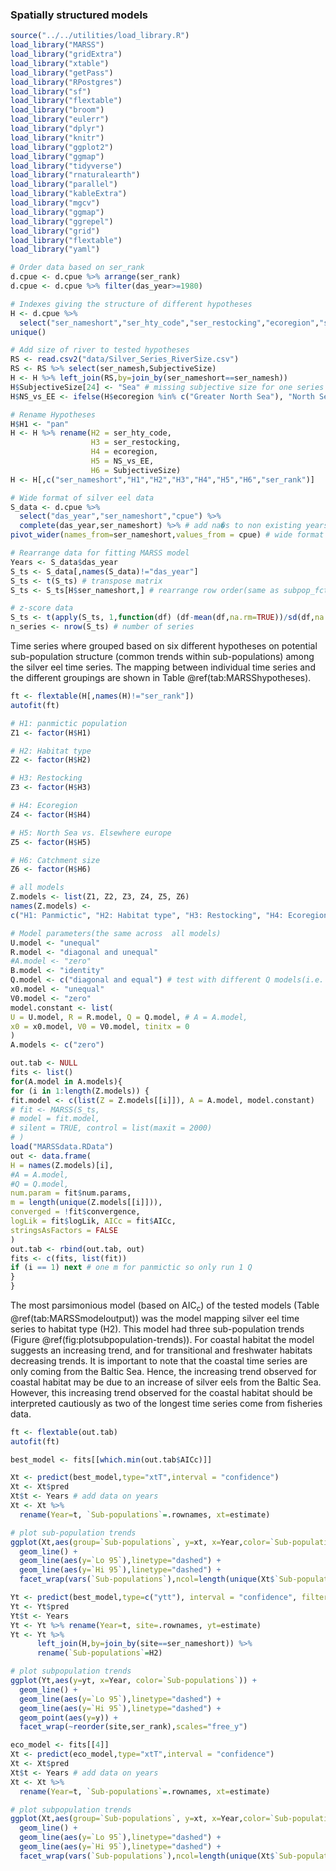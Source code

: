 ### Spatially structured models

```r
source("../../utilities/load_library.R")
load_library("MARSS")
load_library("gridExtra")
load_library("xtable")
load_library("getPass")
load_library("RPostgres")
load_library("sf")
load_library("flextable")
load_library("broom")
load_library("eulerr")
load_library("dplyr")
load_library("knitr")
load_library("ggplot2")
load_library("ggmap")
load_library("tidyverse")
load_library("rnaturalearth")
load_library("parallel")
load_library("kableExtra")
load_library("mgcv")
load_library("ggmap")
load_library("ggrepel")
load_library("grid")
load_library("flextable")
load_library("yaml")
```

```r


# Order data based on ser_rank
d.cpue <- d.cpue %>% arrange(ser_rank)
d.cpue <- d.cpue %>% filter(das_year>=1980)

# Indexes giving the structure of different hypotheses
H <- d.cpue %>%
  select("ser_nameshort","ser_hty_code","ser_restocking","ecoregion","ser_rank") %>%
unique()

# Add size of river to tested hypotheses
RS <- read.csv2("data/Silver_Series_RiverSize.csv")
RS <- RS %>% select(ser_namesh,SubjectiveSize)
H <- H %>% left_join(RS,by=join_by(ser_nameshort==ser_namesh))
H$SubjectiveSize[24] <- "Sea" # missing subjective size for one series
H$NS_vs_EE <- ifelse(H$ecoregion %in% c("Greater North Sea"), "North Sea", "Elsewhere Europe")

# Rename Hypotheses
H$H1 <- "pan"
H <- H %>% rename(H2 = ser_hty_code, 
                  H3 = ser_restocking,
                  H4 = ecoregion,
                  H5 = NS_vs_EE,
                  H6 = SubjectiveSize)
H <- H[,c("ser_nameshort","H1","H2","H3","H4","H5","H6","ser_rank")]

# Wide format of silver eel data
S_data <- d.cpue %>%
  select("das_year","ser_nameshort","cpue") %>% 
  complete(das_year,ser_nameshort) %>% # add na�s to non existing years
pivot_wider(names_from=ser_nameshort,values_from = cpue) # wide format

# Rearrange data for fitting MARSS model
Years <- S_data$das_year
S_ts <- S_data[,names(S_data)!="das_year"]
S_ts <- t(S_ts) # transpose matrix
S_ts <- S_ts[H$ser_nameshort,] # rearrange row order(same as subpop_fct)

# z-score data
S_ts <- t(apply(S_ts, 1,function(df) (df-mean(df,na.rm=TRUE))/sd(df,na.rm=TRUE)))
n_series <- nrow(S_ts) # number of series

```
Time series where grouped based on six different hypotheses on potential sub-population structure (common trends within sub-populations) among the silver eel time series. The mapping between individual time series and the different groupings are shown in Table \@ref(tab:MARSShypotheses).    


```r
ft <- flextable(H[,names(H)!="ser_rank"])
autofit(ft)
```

```r

# H1: panmictic population
Z1 <- factor(H$H1)

# H2: Habitat type
Z2 <- factor(H$H2)

# H3: Restocking
Z3 <- factor(H$H3)

# H4: Ecoregion
Z4 <- factor(H$H4)

# H5: North Sea vs. Elsewhere europe
Z5 <- factor(H$H5)

# H6: Catchment size
Z6 <- factor(H$H6)

# all models
Z.models <- list(Z1, Z2, Z3, Z4, Z5, Z6)
names(Z.models) <-
c("H1: Panmictic", "H2: Habitat type", "H3: Restocking", "H4: Ecoregion", "H5: North Sea vs. Elsewhere Europe", "H6: Catchment Size")

# Model parameters(the same across  all models) 
U.model <- "unequal"
R.model <- "diagonal and unequal"
#A.model <- "zero"
B.model <- "identity"
Q.model <- c("diagonal and equal") # test with different Q models(i.e. different process errors)
x0.model <- "unequal"
V0.model <- "zero"
model.constant <- list(
U = U.model, R = R.model, Q = Q.model, # A = A.model,
x0 = x0.model, V0 = V0.model, tinitx = 0
)
A.models <- c("zero")

```

```r
out.tab <- NULL
fits <- list()
for(A.model in A.models){
for (i in 1:length(Z.models)) { 
fit.model <- c(list(Z = Z.models[[i]]), A = A.model, model.constant)
# fit <- MARSS(S_ts,
# model = fit.model,
# silent = TRUE, control = list(maxit = 2000)
# )
load("MARSSdata.RData")
out <- data.frame(
H = names(Z.models)[i],
#A = A.model,
#Q = Q.model,
num.param = fit$num.params,
m = length(unique(Z.models[[i]])),
converged = !fit$convergence,
logLik = fit$logLik, AICc = fit$AICc,
stringsAsFactors = FALSE
)
out.tab <- rbind(out.tab, out)
fits <- c(fits, list(fit))
if (i == 1) next # one m for panmictic so only run 1 Q
}
}

```

The most parsimonious model (based on AIC<sub>c</sub>) of the tested models (Table \@ref(tab:MARSSmodeloutput)) was the model mapping silver eel time series to habitat type (H2). This model had three sub-population trends (Figure \@ref(fig:plotsubpopulation-trends)). For coastal habitat the model suggests an increasing trend, and for transitional and freshwater habitats decreasing trends. It is important to note that the coastal time series are only coming from the Baltic Sea. Hence, the increasing trend observed for coastal habitat may be due to an increase of silver eels from the Baltic Sea. However, this increasing trend observed for the coastal habitat should be interpreted cautiously as two of the longest time series come from fisheries data.

```r
ft <- flextable(out.tab)
autofit(ft)
```

```r
best_model <- fits[[which.min(out.tab$AICc)]] 
```

```r

Xt <- predict(best_model,type="xtT",interval = "confidence")
Xt <- Xt$pred
Xt$t <- Years # add data on years
Xt <- Xt %>% 
  rename(Year=t, `Sub-populations`=.rownames, xt=estimate)

# plot sub-population trends
ggplot(Xt,aes(group=`Sub-populations`, y=xt, x=Year,color=`Sub-populations`)) + 
  geom_line() +
  geom_line(aes(y=`Lo 95`),linetype="dashed") +
  geom_line(aes(y=`Hi 95`),linetype="dashed") +
  facet_wrap(vars(`Sub-populations`),ncol=length(unique(Xt$`Sub-populations`)))
```

```r
Yt <- predict(best_model,type=c("ytt"), interval = "confidence", filtered=TRUE)
Yt <- Yt$pred
Yt$t <- Years
Yt <- Yt %>% rename(Year=t, site=.rownames, yt=estimate)
Yt <- Yt %>% 
      left_join(H,by=join_by(site==ser_nameshort)) %>%
      rename(`Sub-populations`=H2)

# plot subpopulation trends
ggplot(Yt,aes(y=yt, x=Year, color=`Sub-populations`)) + 
  geom_line() +
  geom_line(aes(y=`Lo 95`),linetype="dashed") +
  geom_line(aes(y=`Hi 95`),linetype="dashed") +
  geom_point(aes(y=y)) +
  facet_wrap(~reorder(site,ser_rank),scales="free_y")  

```

```r
eco_model <- fits[[4]]
Xt <- predict(eco_model,type="xtT",interval = "confidence")
Xt <- Xt$pred
Xt$t <- Years # add data on years
Xt <- Xt %>% 
  rename(Year=t, `Sub-populations`=.rownames, xt=estimate)

# plot subpopulation trends
ggplot(Xt,aes(group=`Sub-populations`, y=xt, x=Year,color=`Sub-populations`)) + 
  geom_line() +
  geom_line(aes(y=`Lo 95`),linetype="dashed") +
  geom_line(aes(y=`Hi 95`),linetype="dashed") +
  facet_wrap(vars(`Sub-populations`),ncol=length(unique(Xt$`Sub-populations`)))

```
